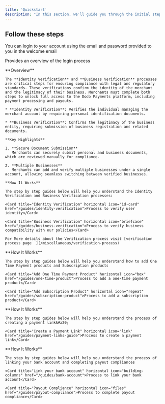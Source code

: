 ```yaml
---
title: 'Quickstart'
description: "In this section, we'll guide you through the initial steps to get started with our web application Before you dive into the specifics, make sure you meet the system requirements and have everything in place."
---
```


## Follow these steps

<AccordionGroup>
  <Accordion title="Step 1 : Login to your account">
    You can login to your account using the email and password provided to you in the welcome email

  <Card title="Login" horizontal icon="right-to-bracket" href="/guides/login">Provides an overview of the login process</Card>
  </Accordion>

  <Accordion title="Step 2 : Identity Verification and Business Verification">
    **Overview**

    The **Identity Verification** and **Business Verification** processes are critical steps for ensuring compliance with legal and regulatory standards. These verifications confirm the identity of the merchant and the legitimacy of their business. Merchants must complete both steps to unlock full access to the Dodo Payments platform, including payment processing and payouts.

    * **Identity Verification**: Verifies the individual managing the merchant account by requiring personal identification documents.

    * **Business Verification**: Confirms the legitimacy of the business entity, requiring submission of business registration and related documents.

    **Key Highlights**

    1. **Secure Document Submission**
       Merchants can securely submit personal and business documents, which are reviewed manually for compliance.

    2. **Multiple Businesses**
       Merchants can add and verify multiple businesses under a single account, allowing seamless switching between verified businesses.

    **How It Works**

    The step by step guides below will help you understand the Identity Verification and Business Verification processes:

    <Card title="Identity Verification" horizontal icon="id-card" href="/guides/identity-verification">Process to verify user identity</Card>

    <Card title="Business Verification" horizontal icon="briefcase" href="/guides/business-verification">Process to verify business compatibility with our policies</Card>

    For More details about the Verification process visit [verification process page  ](/miscellaneous/verification-process)
  </Accordion>

  <Accordion title="Step 3: Add Your First Product">
    **How It Works**

    The step by step guides below will help you understand how to add One Time Payment products and Subscription products

    <Card title="Add One Time Payment Product" horizontal icon="box" href="/guides/one-time-product">Process to add a one-time payment product</Card>

    <Card title="Add Subscription Product" horizontal icon="repeat" href="/guides/subscription-product">Process to add a subscription product</Card>

  </Accordion>

  <Accordion title="Step 4: Create a payment link">
    **How It Works**

    The step by step guides below will help you understand the process of creating a payment link&#x20;

    <Card title="Create a Payment Link" horizontal icon="link" href="/guides/payment-links-guide">Process to create a payment link</Card>
  </Accordion>

  <Accordion title="Step 5: Payout Setup">
    **How It Works**

    The step by step guides below will help you understand the process of linking your bank account and completing payout compliances

    <Card title="Link your bank account" horizontal icon="building-columns" href="/guides/bank-account">Process to link your bank account</Card>

    <Card title="Payout Compliance" horizontal icon="files" href="/guides/payout-compliance">Process to complete payout compliance</Card>
  </Accordion>
</AccordionGroup>